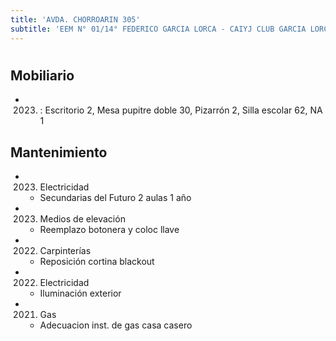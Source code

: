 ```yaml
---
title: 'AVDA. CHORROARIN 305'
subtitle: 'EEM N° 01/14° FEDERICO GARCIA LORCA - CAIYJ CLUB GARCIA LORCA'
---
```


#


## Mobiliario

*  (2023) : Escritorio 2, Mesa pupitre doble 30, Pizarrón 2, Silla escolar 62, NA 1 





## Mantenimiento

*  (2023) Electricidad 
    + Secundarias del Futuro 2 aulas 1 año

*  (2023) Medios de elevación 
    + Reemplazo botonera y coloc llave

*  (2022) Carpinterías 
    + Reposición cortina blackout

*  (2022) Electricidad 
    + Iluminación exterior

*  (2021) Gas 
    + Adecuacion inst. de gas casa casero



